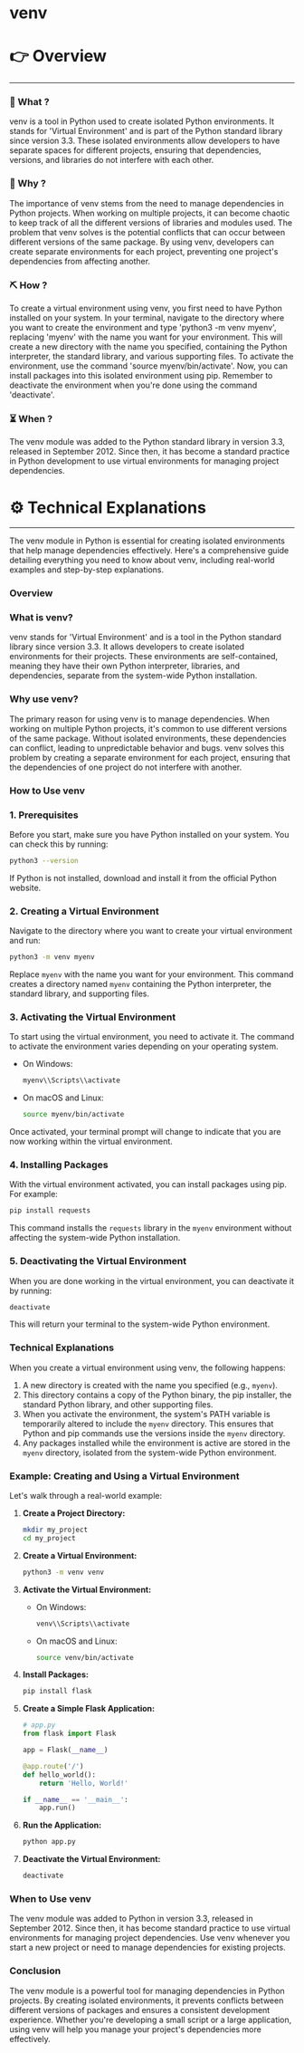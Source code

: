 # venv


# 👉 Overview

---

### 👀 What ?

venv is a tool in Python used to create isolated Python environments. It stands for 'Virtual Environment' and is part of the Python standard library since version 3.3. These isolated environments allow developers to have separate spaces for different projects, ensuring that dependencies, versions, and libraries do not interfere with each other.


### 🧐 Why ?

The importance of venv stems from the need to manage dependencies in Python projects. When working on multiple projects, it can become chaotic to keep track of all the different versions of libraries and modules used. The problem that venv solves is the potential conflicts that can occur between different versions of the same package. By using venv, developers can create separate environments for each project, preventing one project's dependencies from affecting another.


### ⛏️ How ?

To create a virtual environment using venv, you first need to have Python installed on your system. In your terminal, navigate to the directory where you want to create the environment and type 'python3 -m venv myenv', replacing 'myenv' with the name you want for your environment. This will create a new directory with the name you specified, containing the Python interpreter, the standard library, and various supporting files. To activate the environment, use the command 'source myenv/bin/activate'. Now, you can install packages into this isolated environment using pip. Remember to deactivate the environment when you're done using the command 'deactivate'.


### ⏳ When ?

The venv module was added to the Python standard library in version 3.3, released in September 2012. Since then, it has become a standard practice in Python development to use virtual environments for managing project dependencies.


# ⚙️ Technical Explanations

---

The venv module in Python is essential for creating isolated environments that help manage dependencies effectively. Here's a comprehensive guide detailing everything you need to know about venv, including real-world examples and step-by-step explanations.

### Overview

### What is venv?

venv stands for 'Virtual Environment' and is a tool in the Python standard library since version 3.3. It allows developers to create isolated environments for their projects. These environments are self-contained, meaning they have their own Python interpreter, libraries, and dependencies, separate from the system-wide Python installation.

### Why use venv?

The primary reason for using venv is to manage dependencies. When working on multiple Python projects, it's common to use different versions of the same package. Without isolated environments, these dependencies can conflict, leading to unpredictable behavior and bugs. venv solves this problem by creating a separate environment for each project, ensuring that the dependencies of one project do not interfere with another.

### How to Use venv

### 1. Prerequisites

Before you start, make sure you have Python installed on your system. You can check this by running:

```bash
python3 --version

```

If Python is not installed, download and install it from the official Python website.

### 2. Creating a Virtual Environment

Navigate to the directory where you want to create your virtual environment and run:

```bash
python3 -m venv myenv

```

Replace `myenv` with the name you want for your environment. This command creates a directory named `myenv` containing the Python interpreter, the standard library, and supporting files.

### 3. Activating the Virtual Environment

To start using the virtual environment, you need to activate it. The command to activate the environment varies depending on your operating system.

- On Windows:
    
    ```bash
    myenv\\Scripts\\activate
    
    ```
    
- On macOS and Linux:
    
    ```bash
    source myenv/bin/activate
    
    ```
    

Once activated, your terminal prompt will change to indicate that you are now working within the virtual environment.

### 4. Installing Packages

With the virtual environment activated, you can install packages using pip. For example:

```bash
pip install requests

```

This command installs the `requests` library in the `myenv` environment without affecting the system-wide Python installation.

### 5. Deactivating the Virtual Environment

When you are done working in the virtual environment, you can deactivate it by running:

```bash
deactivate

```

This will return your terminal to the system-wide Python environment.

### Technical Explanations

When you create a virtual environment using venv, the following happens:

1. A new directory is created with the name you specified (e.g., `myenv`).
2. This directory contains a copy of the Python binary, the pip installer, the standard Python library, and other supporting files.
3. When you activate the environment, the system's PATH variable is temporarily altered to include the `myenv` directory. This ensures that Python and pip commands use the versions inside the `myenv` directory.
4. Any packages installed while the environment is active are stored in the `myenv` directory, isolated from the system-wide Python environment.

### Example: Creating and Using a Virtual Environment

Let's walk through a real-world example:

1. **Create a Project Directory:**
    
    ```bash
    mkdir my_project
    cd my_project
    
    ```
    
2. **Create a Virtual Environment:**
    
    ```bash
    python3 -m venv venv
    
    ```
    
3. **Activate the Virtual Environment:**
    - On Windows:
        
        ```bash
        venv\\Scripts\\activate
        
        ```
        
    - On macOS and Linux:
        
        ```bash
        source venv/bin/activate
        
        ```
        
4. **Install Packages:**
    
    ```bash
    pip install flask
    
    ```
    
5. **Create a Simple Flask Application:**
    
    ```python
    # app.py
    from flask import Flask
    
    app = Flask(__name__)
    
    @app.route('/')
    def hello_world():
        return 'Hello, World!'
    
    if __name__ == '__main__':
        app.run()
    
    ```
    
6. **Run the Application:**
    
    ```bash
    python app.py
    
    ```
    
7. **Deactivate the Virtual Environment:**
    
    ```bash
    deactivate
    
    ```
    

### When to Use venv

The venv module was added to Python in version 3.3, released in September 2012. Since then, it has become standard practice to use virtual environments for managing project dependencies. Use venv whenever you start a new project or need to manage dependencies for existing projects.

### Conclusion

The venv module is a powerful tool for managing dependencies in Python projects. By creating isolated environments, it prevents conflicts between different versions of packages and ensures a consistent development experience. Whether you're developing a small script or a large application, using venv will help you manage your project's dependencies more effectively.
